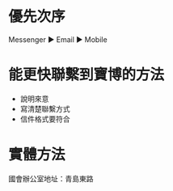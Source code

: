 # 優先次序

Messenger ▶️ Email ▶️ Mobile

# 能更快聯繫到寶博的方法

- 說明來意
- 寫清楚聯繫方式
- 信件格式要符合

# 實體方法

國會辦公室地址：青島東路 
